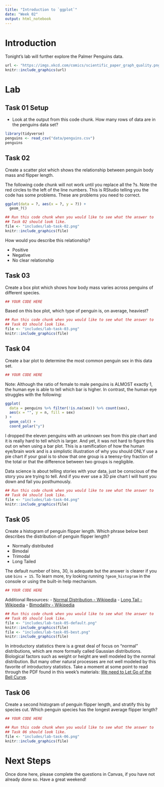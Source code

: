 ```yaml
---
title: "Introduction to `ggplot`"
date: "Week 02"
output: html_notebook
---
```




# Introduction

Tonight's lab will further explore the Palmer Penguins data.

```r
url <- "https://imgs.xkcd.com/comics/scientific_paper_graph_quality.png"
knitr::include_graphics(url)
```



# Lab

## Task 01 Setup

- Look at the output from this code chunk. How many rows of data are in the 
  penguins data set?

```r
library(tidyverse)
penguins <- read_csv("data/penguins.csv")
penguins
``` 

## Task 02

 Create a scatter plot which shows the relationship between penguin body mass and flipper length.

The following code chunk will not work until you replace all the ?s. Note the red circles to the left of the line numbers. This is RStudio telling you the code has some problems. These are problems you need to correct.

```r
ggplot(data = ?, aes(x = ?, y = ?)) +
  geom_?()
```

```r
## Run this code chunk when you would like to see what the answer to
## Task 02 should look like.
file <- "includes/lab-task-02.png"
knitr::include_graphics(file)
```

How would you describe this relationship?

- Positive
- Negative
- No clear relationship

## Task 03

Create a box plot which shows how body mass varies across penguins of different
species.

```r
## YOUR CODE HERE

```

Based on this box plot, which type of penguin is, on average, heaviest?

```r
## Run this code chunk when you would like to see what the answer to
## Task 03 should look like.
file <- "includes/lab-task-03.png"
knitr::include_graphics(file)
```

## Task 04

Create a bar plot to determine the most common penguin sex in this data set.

```r
## YOUR CODE HERE

```

Note: Although the ratio of female to male penguins is ALMOST exactly 1, the human eye is able to tell which bar is higher. In contrast, the human eye struggles with the following:

```r
ggplot(
  data = penguins %>% filter(!is.na(sex)) %>% count(sex),
  aes(x = "", y = n, fill = sex)
) +
  geom_col() +
  coord_polar("y")
```

I dropped the eleven penguins with an unknown sex from this pie chart and it is really hard to tell which is larger. And yet, it was not hard to figure this out on when using a bar plot. This is a ramification of how the human eye/brain work and is a simplistic illustration of why you should ONLY use a pie chart if your goal is to show that one group is a teensy-tiny fraction of the total or that the difference between two groups is negligible.

Data science is about telling stories with your data, just be conscious of the story you are trying to tell. And if you ever use a 3D pie chart I will hunt you down and fail you posthumously.

```r
## Run this code chunk when you would like to see what the answer to
## Task 04 should look like.
file <- "includes/lab-task-04.png"
knitr::include_graphics(file)
```

## Task 05

Create a histogram of penguin flipper length. Which phrase below best describes the distribution of penguin flipper length?

- Normally distributed
- Bimodal
- Trimodal
- Long Tailed   

The default number of bins, 30, is adequate but the answer is clearer if you use `bins = 15`. To learn more, try looking running `?geom_histogram` in the console or using the built-in help mechanism.

```r
## YOUR CODE HERE

```

Additional Resources:
- [Normal Distribution - Wikipedia](https://en.wikipedia.org/wiki/Normal_distribution)
- [Long Tail - Wikipedia](https://en.wikipedia.org/wiki/Long_tail)
- [Bimodality - Wikipedia](https://en.wikipedia.org/wiki/Multimodal_distribution)

```r
## Run this code chunk when you would like to see what the answer to
## Task 05 should look like.
file <- "includes/lab-task-05-default.png"
knitr::include_graphics(file)
file <- "includes/lab-task-05-best.png"
knitr::include_graphics(file)
```

In introductory statistics there is a great deal of focus on "normal" distributions, which are more formally called Gaussian distributions. Biological factors such as weight or height are well modeled by the normal distribution. But many other natural processes are not well modeled by this favorite of introductory statistics. Take a moment at some point to read through the PDF found in this week's materials: [We need to Let Go of the Bell Curve](/.We-Need-to-Let-Go-of-the-Bell-Curve.pdf).

## Task 06

Create a second histogram of penguin flipper length, and stratify this by species cut. Which penguin species has the longest average flipper length?

```r
## YOUR CODE HERE

```

```r
## Run this code chunk when you would like to see what the answer to
## Task 06 should look like.
file <- "includes/lab-task-06.png"
knitr::include_graphics(file)
```

# Next Steps

Once done here, please complete the questions in Canvas, if you have not already
done so. Have a great weekend!
   
